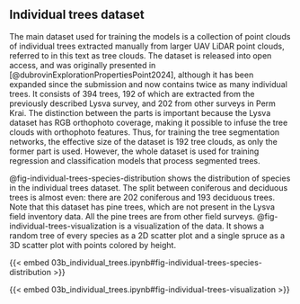 ## Individual trees dataset {#sec-individual-trees-dataset}

The main dataset used for training the models is a collection of point clouds of individual trees extracted manually from larger UAV LiDAR point clouds, referred to in this text as tree clouds.
The dataset is released into open access, and was originally presented in [@dubrovinExplorationPropertiesPoint2024], although it has been expanded since the submission and now contains twice as many individual trees.
It consists of 394 trees, 192 of which are extracted from the previously described Lysva survey, and 202 from other surveys in Perm Krai.
The distinction between the parts is important because the Lysva dataset has RGB orthophoto coverage, making it possible to infuse the tree clouds with orthophoto features.
Thus, for training the tree segmentation networks, the effective size of the dataset is 192 tree clouds, as only the former part is used.
However, the whole dataset is used for training regression and classification models that process segmented trees.

@fig-individual-trees-species-distribution shows the distribution of species in the individual trees dataset.
The split between coniferous and deciduous trees is almost even: there are 202 coniferous and 193 deciduous trees.
Note that this dataset has pine trees, which are not present in the Lysva field inventory data.
All the pine trees are from other field surveys.
@fig-individual-trees-visualization is a visualization of the data.
It shows a random tree of every species as a 2D scatter plot and a single spruce as a 3D scatter plot with points colored by height.

{{< embed 03b_individual_trees.ipynb#fig-individual-trees-species-distribution >}}

{{< embed 03b_individual_trees.ipynb#fig-individual-trees-visualization >}}

